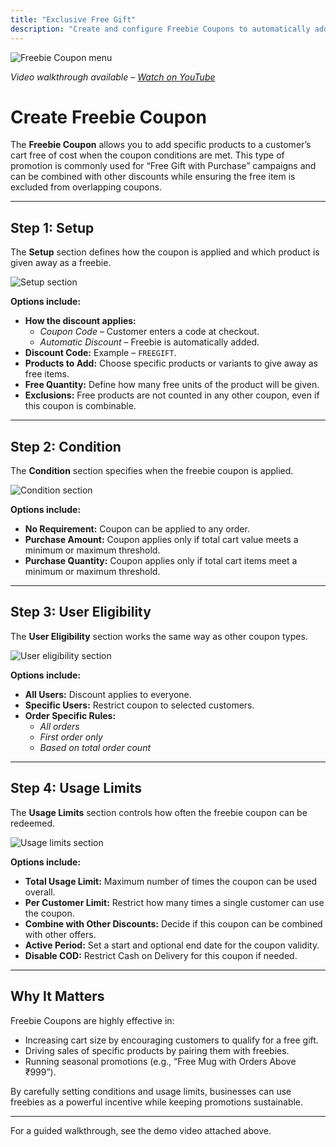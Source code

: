 ```yaml
---
title: "Exclusive Free Gift"
description: "Create and configure Freebie Coupons to automatically add free products to a customer’s cart."
---
```


<img
  className="rounded-lg"
  src="/images/coupons/AmountOffProducts_OrderDiscount/image.png"
  alt="Freebie Coupon menu"
/>

*Video walkthrough available – [Watch on YouTube](https://youtu.be/SQZLM5JNyls)*

# Create Freebie Coupon

The **Freebie Coupon** allows you to add specific products to a customer’s cart free of cost when the coupon conditions are met. This type of promotion is commonly used for “Free Gift with Purchase” campaigns and can be combined with other discounts while ensuring the free item is excluded from overlapping coupons.  

---

## Step 1: Setup

The **Setup** section defines how the coupon is applied and which product is given away as a freebie.  

<img
  className="rounded-lg"
  src="/images/coupons/ExclusiveFreeGift/image.png"
  alt="Setup section"
/>

**Options include:**  
- **How the discount applies:**  
  - *Coupon Code* – Customer enters a code at checkout.  
  - *Automatic Discount* – Freebie is automatically added.  
- **Discount Code:** Example – `FREEGIFT`.  
- **Products to Add:** Choose specific products or variants to give away as free items.  
- **Free Quantity:** Define how many free units of the product will be given.  
- **Exclusions:** Free products are not counted in any other coupon, even if this coupon is combinable.  

---

## Step 2: Condition

The **Condition** section specifies when the freebie coupon is applied.  

<img
  className="rounded-lg"
  src="/images/coupons/ExclusiveFreeGift/image1.png"
  alt="Condition section"
/>

**Options include:**  
- **No Requirement:** Coupon can be applied to any order.  
- **Purchase Amount:** Coupon applies only if total cart value meets a minimum or maximum threshold.  
- **Purchase Quantity:** Coupon applies only if total cart items meet a minimum or maximum threshold.  

---

## Step 3: User Eligibility

The **User Eligibility** section works the same way as other coupon types.  

<img
  className="rounded-lg"
  src="/images/coupons/ExclusiveFreeGift/image2.png"
  alt="User eligibility section"
/>

**Options include:**  
- **All Users:** Discount applies to everyone.  
- **Specific Users:** Restrict coupon to selected customers.  
- **Order Specific Rules:**  
  - *All orders*  
  - *First order only*  
  - *Based on total order count*  

---

## Step 4: Usage Limits

The **Usage Limits** section controls how often the freebie coupon can be redeemed.  

<img
  className="rounded-lg"
  src="/images/coupons/ExclusiveFreeGift/image3.png"
  alt="Usage limits section"
/>

**Options include:**  
- **Total Usage Limit:** Maximum number of times the coupon can be used overall.  
- **Per Customer Limit:** Restrict how many times a single customer can use the coupon.  
- **Combine with Other Discounts:** Decide if this coupon can be combined with other offers.  
- **Active Period:** Set a start and optional end date for the coupon validity.  
- **Disable COD:** Restrict Cash on Delivery for this coupon if needed.  

---

## Why It Matters

Freebie Coupons are highly effective in:  
- Increasing cart size by encouraging customers to qualify for a free gift.  
- Driving sales of specific products by pairing them with freebies.  
- Running seasonal promotions (e.g., “Free Mug with Orders Above ₹999”).  

By carefully setting conditions and usage limits, businesses can use freebies as a powerful incentive while keeping promotions sustainable.  

---

For a guided walkthrough, see the demo video attached above.  
